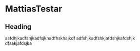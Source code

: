 # MattiasTestar

## Heading
asfdhjkadfshjkadfsjkhadfhskhajkdf
adfshjkadfshkjafdshjkafdshjk
dfsakjafdsjka